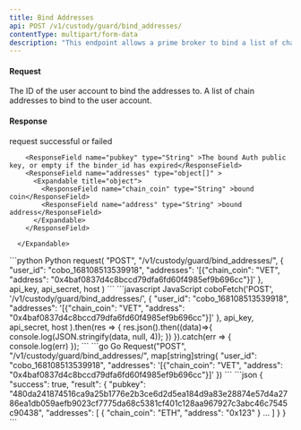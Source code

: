```yaml
---
title: Bind Addresses
api: POST /v1/custody/guard/bind_addresses/
contentType: multipart/form-data
description: "This endpoint allows a prime broker to bind a list of chain addresses to a user account. The endpoint requires a POST request with a JSON payload containing the user ID and a list of chain addresses. If the payload is valid, the endpoint returns a JSON response with the result of the binding operation."
---
```

#### Request 

<ParamField body="user_id" type="String" required>The ID of the user account to bind the addresses to.</ParamField>
<ParamField body="addresses" type="Json" required>A list of chain addresses to bind to the user account.</ParamField>

#### Response
<ResponseField name="success" type="bool">request successful or failed</ResponseField>
   <ResponseField name="result" type="object">
      <Expandable title="object">

        <ResponseField name="pubkey" type="String" >The bound Auth public key, or empty if the binder_id has expired</ResponseField>
        <ResponseField name="addresses" type="object[]" >
          <Expandable title="object">
            <ResponseField name="chain_coin" type="String" >bound coin</ResponseField>
            <ResponseField name="address" type="String" >bound address</ResponseField>
          </Expandable>
        </ResponseField>

      </Expandable>
</ResponseField>

<RequestExample>
```python Python
request(
    "POST",
    "/v1/custody/guard/bind_addresses/",
    {
        "user_id": "cobo_168108513539918",
        "addresses": '[{"chain_coin": "VET", "address": "0x4baf0837d4c8bccd79dfa6fd60f4985ef9b696cc"}]'
    },
    api_key, api_secret, host
)
```
```javascript JavaScript
coboFetch('POST', '/v1/custody/guard/bind_addresses/',
        {
          "user_id": "cobo_168108513539918",
          "addresses": '[{"chain_coin": "VET", "address": "0x4baf0837d4c8bccd79dfa6fd60f4985ef9b696cc"}]'
        },
        api_key, api_secret, host
    ).then(res => {
        res.json().then((data)=>{
            console.log(JSON.stringify(data, null, 4));
        })
    }).catch(err => {
        console.log(err)
    });
```
```go Go
Request("POST", "/v1/custody/guard/bind_addresses/", map[string]string{
    "user_id": "cobo_168108513539918",
    "addresses": '[{"chain_coin": "VET", "address": "0x4baf0837d4c8bccd79dfa6fd60f4985ef9b696cc"}]'
})
```
</RequestExample>

<ResponseExample>
```json
{
  "success": true,
  "result": {
    "pubkey": "480da241874516ca9a25b1776e2b3ce6d2d5ea184d9a83e28874e57d4a2786ea1db059aefb9023cf7775da68c5381cf401c128aa967927c3abc46c7545c90438",
    "addresses": [
      {
        "chain_coin": "ETH",
        "address": "0x123"
      }
      …
    ]
  }
}
```
</ResponseExample>
